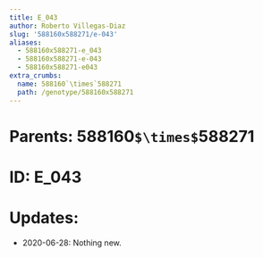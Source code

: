 ```yaml
---
title: E_043
author: Roberto Villegas-Diaz
slug: '588160x588271/e-043'
aliases:
  - 588160x588271-e_043
  - 588160x588271-e-043
  - 588160x588271-e043
extra_crumbs:
  name: 588160`\times`588271
  path: /genotype/588160x588271
---
```


# **Parents**: 588160`$\times$`588271
# **ID**: E_043
# **Updates**: 
 - 2020-06-28: Nothing new.

